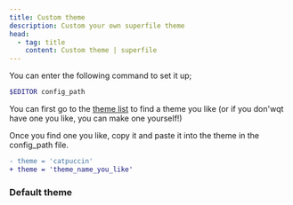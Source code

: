 ```yaml
---
title: Custom theme
description: Custom your own superfile theme
head:
  - tag: title
    content: Custom theme | superfile
---
```



You can enter the following command to set it up;

```bash
$EDITOR config_path
```
You can first go to the [theme list](/list/theme-list) to find a theme you like (or if you don'wqt have one you like, you can make one yourself!)

Once you find one you like, copy it and paste it into the theme in the config_path file.

```diff
- theme = 'catpuccin'
+ theme = 'theme_name_you_like'
```

###

### Default theme

<CodeBlock file="src/superfileConfig/theme/catpuccin.toml" />
